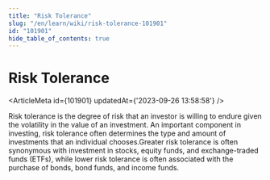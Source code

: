 ```yaml
---
title: "Risk Tolerance"
slug: "/en/learn/wiki/risk-tolerance-101901"
id: "101901"
hide_table_of_contents: true
---
```



# Risk Tolerance

<ArticleMeta id={101901} updatedAt={'2023-09-26 13:58:58'} />
<div className='border-solid border-b border-t-0 my-4 border-[var(--ifm-color-gray-300)]' />

Risk tolerance is the degree of risk that an investor is willing to endure given the volatility in the value of an investment. An important component in investing, risk tolerance often determines the type and amount of investments that an individual chooses.Greater risk tolerance is often synonymous with investment in stocks, equity funds, and exchange-traded funds (ETFs), while lower risk tolerance is often associated with the purchase of bonds, bond funds, and income funds.
